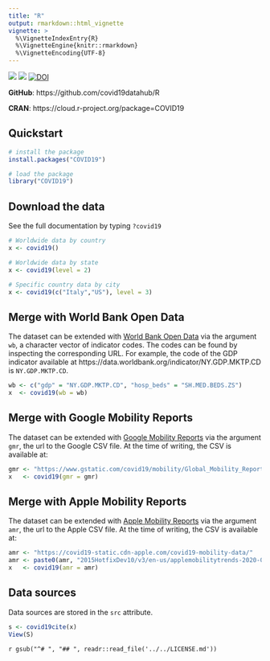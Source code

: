 ```yaml
---
title: "R"
output: rmarkdown::html_vignette
vignette: >
  %\VignetteIndexEntry{R}
  %\VignetteEngine{knitr::rmarkdown}
  %\VignetteEncoding{UTF-8}
---
```


[![](https://www.r-pkg.org/badges/version/COVID19)](https://cran.r-project.org/package=COVID19) [![](https://cranlogs.r-pkg.org/badges/last-month/COVID19)](https://cran.r-project.org/package=COVID19) [![DOI](https://joss.theoj.org/papers/10.21105/joss.02376/status.svg)](https://doi.org/10.21105/joss.02376)

__GitHub__: https://github.com/covid19datahub/R

__CRAN__: https://cloud.r-project.org/package=COVID19

## Quickstart

```R
# install the package
install.packages("COVID19")

# load the package
library("COVID19")
```

## Download the data

See the full documentation by typing `?covid19`

```r
# Worldwide data by country
x <- covid19()

# Worldwide data by state
x <- covid19(level = 2)

# Specific country data by city
x <- covid19(c("Italy","US"), level = 3)
```

## Merge with World Bank Open Data

The dataset can be extended with [World Bank Open Data](https://data.worldbank.org/) via the argument `wb`, a character vector of indicator codes. The codes can be found by inspecting the corresponding URL. For example, the code of the GDP indicator available at https://data.worldbank.org/indicator/NY.GDP.MKTP.CD is `NY.GDP.MKTP.CD`. 

```R
wb <- c("gdp" = "NY.GDP.MKTP.CD", "hosp_beds" = "SH.MED.BEDS.ZS")
x  <- covid19(wb = wb)
```

## Merge with Google Mobility Reports

The dataset can be extended with [Google Mobility Reports](https://www.google.com/covid19/mobility/) via the argument `gmr`, the url to the Google CSV file. At the time of writing, the CSV is available at:

```R
gmr <- "https://www.gstatic.com/covid19/mobility/Global_Mobility_Report.csv"
x   <- covid19(gmr = gmr)
```

## Merge with Apple Mobility Reports

The dataset can be extended with [Apple Mobility Reports](https://www.apple.com/covid19/mobility) via the argument `amr`, the url to the Apple CSV file. At the time of writing, the CSV is available at:

```R
amr <- "https://covid19-static.cdn-apple.com/covid19-mobility-data/"
amr <- paste0(amr, "2015HotfixDev10/v3/en-us/applemobilitytrends-2020-08-24.csv")
x   <- covid19(amr = amr)
```

## Data sources

Data sources are stored in the `src` attribute.

```R
s <- covid19cite(x)
View(S)
```

`r gsub("^# ", "## ", readr::read_file('../../LICENSE.md'))`
